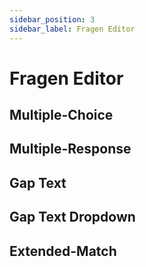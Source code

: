 ```yaml
---
sidebar_position: 3
sidebar_label: Fragen Editor
---
```


# Fragen Editor

## Multiple-Choice

## Multiple-Response

## Gap Text

## Gap Text Dropdown

## Extended-Match

